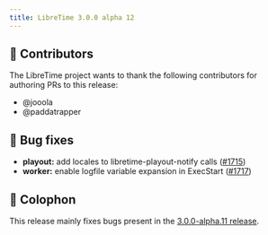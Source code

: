 ```yaml
---
title: LibreTime 3.0.0 alpha 12
---
```



<ReleaseHead date="2022-03-29" version="3.0.0-alpha.12" />

## :sparkling_heart: Contributors

The LibreTime project wants to thank the following contributors for authoring PRs to this release:

- @jooola
- @paddatrapper

## :bug: Bug fixes

- **playout:** add locales to libretime-playout-notify calls ([#1715](https://github.com/libretime/libretime/issues/1715))
- **worker:** enable logfile variable expansion in ExecStart ([#1717](https://github.com/libretime/libretime/issues/1717))

## :memo: Colophon

This release mainly fixes bugs present in the [3.0.0-alpha.11 release](./3.0.0-alpha.11.md).
